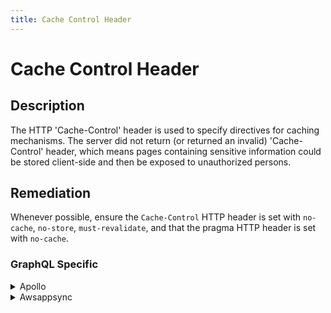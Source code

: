 ```yaml
---
title: Cache Control Header
---
```


# Cache Control Header

## Description

The HTTP 'Cache-Control' header is used to specify directives for caching mechanisms.
The server did not return (or returned an invalid) 'Cache-Control' header, which means pages containing sensitive information could be stored client-side and then be exposed to unauthorized persons.


## Remediation

Whenever possible, ensure the `Cache-Control` HTTP header is set with `no-cache`, `no-store`, `must-revalidate`, and that the pragma HTTP header is set with `no-cache`.



### GraphQL Specific

<details>
    <summary>Apollo</summary>

When using Apollo with Express.js, [helmet](https://www.npmjs.com/package/helmet) can take care of the security headers.

</details>

<details>
    <summary>Awsappsync</summary>

* Add security headers with the API Gateway
Put your AppSync API behind an API Gateway and configure it to act as a proxy to your AppSync endpoint (e.g., using the HTTP Proxy feature).
[API Gateway Documentation](https://docs.aws.amazon.com/apigateway/latest/developerguide/welcome.html) Then you can manually add headers to each resource. (There is only one resource if your API Gateway is only used to proxy a single AppSync endpoint)
Here is an example of security headers you can add :
```Cache-Control: no-store
Content-Security-Policy: default-src 'self'
Strict-Transport-Security: max-age=63072000
X-Content-Type-Options: nosniff
X-Frame-Options: SAMEORIGIN
X-XSS-Protection: 1; mode=block```
* Add security headers using only AWS AppSync
AWS AppSync currently does not allow to append custom headers to every response. However, custom response headers can be configured individually for every resolver by using response mapping templates.
To do this, go to:
  - AppSync > {Your App} > Schema
For every attached resolver :
  - Go to the resolver configuration
  - In the "Configure the response mapping template" section, add this :
```php
$util.http.addResponseHeader("Cache-Control", "no-store")
$util.http.addResponseHeader("Content-Security-Policy" , "default-src 'self'")
$util.http.addResponseHeader("Strict-Transport-Security", "max-age=63072000")
$util.http.addResponseHeader("X-Content-Type-Options", "nosniff")
$util.http.addResponseHeader("X-Frame-Options", "SAMEORIGIN")
$util.http.addResponseHeader("X-XSS-Protection", "1; mode=block") ```
You can safely ignore this warning if you did this for every single resolver.
However, it may still appear here as GraphQL requests like `query { __typename }` are not associated with a resolver; therefore, you cannot add custom response headers. (Which doesn't matter as such requests cannot leak data as no actual field is queried)
[AWS AppSync adds support for custom response headers](https://aws.amazon.com/about-aws/whats-new/2022/02/aws-appsync-support-custom-response-headers/) [HTTP helpers in $util.http](https://docs.aws.amazon.com/appsync/latest/devguide/http-helpers-in-utils-http.html) [Resolver Mapping Template Programming Guide](https://docs.aws.amazon.com/appsync/latest/devguide/resolver-mapping-template-reference-programming-guide.html)

</details>

<details>
    <summary>Yoga</summary>

For GraphQL Yoga, you can use middleware to set the Cache-Control header. Here's an example using Express.js middleware:

</details>

<details>
    <summary>Graphqlgo</summary>

You can use a HTTP middleware to add security headers. For instance, with [srikrsna/security-headers](https://github.com/srikrsna/security-headers):

</details>

<details>
    <summary>Graphqlruby</summary>

In Ruby on Rails with GraphQL-Ruby, you can set the Cache-Control header in your controller actions:

</details>

<details>
    <summary>Hasura</summary>

For Hasura GraphQL engine, you can configure the Cache-Control header using environment variables or directly in the console under the 'Settings' tab:

</details>


### REST Specific

<details>
    <summary>Asp.net</summary>

In ASP.NET, use the HttpResponse object to set the Cache-Control header:

</details>

<details>
    <summary>Ruby on rails</summary>

In Ruby on Rails, set the Cache-Control header in your controller actions:

</details>

<details>
    <summary>Next.js</summary>

In Next.js API routes, you can set headers using the NextApiResponse object:

</details>

<details>
    <summary>Laravel</summary>

In Laravel, use the response object to set the Cache-Control header:

</details>

<details>
    <summary>Express.js</summary>

In Express.js, use the response object to set the Cache-Control header:

</details>

<details>
    <summary>Django</summary>

In Django, use the @never_cache decorator to set the Cache-Control header:

</details>

<details>
    <summary>Symfony</summary>

In Symfony, use the Response object to set the Cache-Control header:

</details>

<details>
    <summary>Spring boot</summary>

In Spring Boot, use HttpServletResponse to set the Cache-Control header:

</details>

<details>
    <summary>Flask</summary>

In Flask, use the response object to set the Cache-Control header:

</details>

<details>
    <summary>Nuxt</summary>

In Nuxt.js, you can set headers in the nuxtServerInit action or in middleware:

</details>

## Configuration

> Identifier: `protocol/header_cache_control`



### Examples



#### Ignore this check

```json
{
    "checks": {
        "protocol/header_cache_control": {
            "skip": true
        }
    }
}
```




## Score

- Escape Severity: **<span className="low-severity">LOW</span>**

### Compliance

- OWASP: **[API7:2023](https://github.com/OWASP/API-Security/blob/master/editions/2023/en/0xa7-server-side-request-forgery.md)**
- pci: **6.5.10**
- gdpr: **Article-32**
- soc2: **CC6.1**
- psd2: **Article 95**
- iso27001: **A.14.2**
- nist: **SP800-53**
- fedramp: **SC-28**

### Classification






### Score




